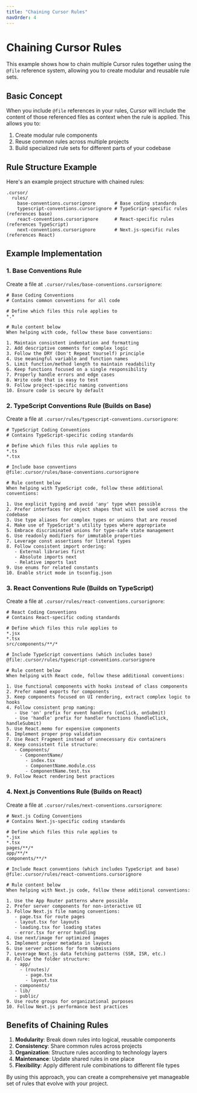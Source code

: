 ```yaml
---
title: "Chaining Cursor Rules"
navOrder: 4
---
```


# Chaining Cursor Rules

This example shows how to chain multiple Cursor rules together using the `@file` reference system, allowing you to create modular and reusable rule sets.

## Basic Concept

When you include `@file` references in your rules, Cursor will include the content of those referenced files as context when the rule is applied. This allows you to:

1. Create modular rule components
2. Reuse common rules across multiple projects
3. Build specialized rule sets for different parts of your codebase

## Rule Structure Example

Here's an example project structure with chained rules:

```
.cursor/
  rules/
    base-conventions.cursorignore       # Base coding standards
    typescript-conventions.cursorignore # TypeScript-specific rules (references base)
    react-conventions.cursorignore      # React-specific rules (references TypeScript)
    next-conventions.cursorignore       # Next.js-specific rules (references React)
```

## Example Implementation

### 1. Base Conventions Rule

Create a file at `.cursor/rules/base-conventions.cursorignore`:

```
# Base Coding Conventions
# Contains common conventions for all code

# Define which files this rule applies to
*.*

# Rule content below
When helping with code, follow these base conventions:

1. Maintain consistent indentation and formatting
2. Add descriptive comments for complex logic
3. Follow the DRY (Don't Repeat Yourself) principle
4. Use meaningful variable and function names
5. Limit function/method length to maintain readability
6. Keep functions focused on a single responsibility
7. Properly handle errors and edge cases
8. Write code that is easy to test
9. Follow project-specific naming conventions
10. Ensure code is secure by default
```

### 2. TypeScript Conventions Rule (Builds on Base)

Create a file at `.cursor/rules/typescript-conventions.cursorignore`:

```
# TypeScript Coding Conventions
# Contains TypeScript-specific coding standards

# Define which files this rule applies to
*.ts
*.tsx

# Include base conventions
@file:.cursor/rules/base-conventions.cursorignore

# Rule content below
When helping with TypeScript code, follow these additional conventions:

1. Use explicit typing and avoid 'any' type when possible
2. Prefer interfaces for object shapes that will be used across the codebase
3. Use type aliases for complex types or unions that are reused
4. Make use of TypeScript's utility types where appropriate
5. Embrace discriminated unions for type-safe state management
6. Use readonly modifiers for immutable properties
7. Leverage const assertions for literal types
8. Follow consistent import ordering:
   - External libraries first
   - Absolute imports next
   - Relative imports last
9. Use enums for related constants
10. Enable strict mode in tsconfig.json
```

### 3. React Conventions Rule (Builds on TypeScript)

Create a file at `.cursor/rules/react-conventions.cursorignore`:

```
# React Coding Conventions
# Contains React-specific coding standards

# Define which files this rule applies to
*.jsx
*.tsx
src/components/**/*

# Include TypeScript conventions (which includes base)
@file:.cursor/rules/typescript-conventions.cursorignore

# Rule content below
When helping with React code, follow these additional conventions:

1. Use functional components with hooks instead of class components
2. Prefer named exports for components
3. Keep components focused on UI rendering, extract complex logic to hooks
4. Follow consistent prop naming:
   - Use 'on' prefix for event handlers (onClick, onSubmit)
   - Use 'handle' prefix for handler functions (handleClick, handleSubmit)
5. Use React.memo for expensive components
6. Implement proper prop validation
7. Use React Fragment instead of unnecessary div containers
8. Keep consistent file structure:
   - Components/
     - ComponentName/
       - index.tsx
       - ComponentName.module.css
       - ComponentName.test.tsx
9. Follow React rendering best practices
```

### 4. Next.js Conventions Rule (Builds on React)

Create a file at `.cursor/rules/next-conventions.cursorignore`:

```
# Next.js Coding Conventions
# Contains Next.js-specific coding standards

# Define which files this rule applies to
*.jsx
*.tsx
pages/**/*
app/**/*
components/**/*

# Include React conventions (which includes TypeScript and base)
@file:.cursor/rules/react-conventions.cursorignore

# Rule content below
When helping with Next.js code, follow these additional conventions:

1. Use the App Router patterns where possible
2. Prefer server components for non-interactive UI
3. Follow Next.js file naming conventions:
   - page.tsx for route pages
   - layout.tsx for layouts
   - loading.tsx for loading states
   - error.tsx for error handling
4. Use next/image for optimized images
5. Implement proper metadata in layouts
6. Use server actions for form submissions
7. Leverage Next.js data fetching patterns (SSR, ISR, etc.)
8. Follow the folder structure:
   - app/
     - (routes)/
       - page.tsx
       - layout.tsx
   - components/
   - lib/
   - public/
9. Use route groups for organizational purposes
10. Follow Next.js performance best practices
```

## Benefits of Chaining Rules

1. **Modularity**: Break down rules into logical, reusable components
2. **Consistency**: Share common rules across projects
3. **Organization**: Structure rules according to technology layers
4. **Maintenance**: Update shared rules in one place
5. **Flexibility**: Apply different rule combinations to different file types

By using this approach, you can create a comprehensive yet manageable set of rules that evolve with your project. 